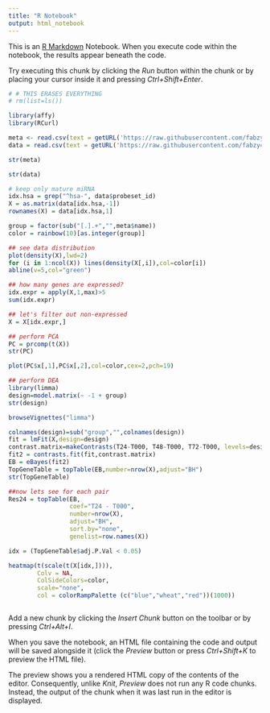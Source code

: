 ```yaml
---
title: "R Notebook"
output: html_notebook
---
```


This is an [R Markdown](http://rmarkdown.rstudio.com) Notebook. When you execute code within the notebook, the results appear beneath the code. 

Try executing this chunk by clicking the *Run* button within the chunk or by placing your cursor inside it and pressing *Ctrl+Shift+Enter*. 

```r
# # THIS ERASES EVERYTHING
# rm(list=ls())

```


```r

library(affy)
library(RCurl)

meta <- read.csv(text = getURL('https://raw.githubusercontent.com/fabzy4L/RStudioDataAnalysis/Main/TRANSCRIPTOMICS/Affymetrix_miRNA2.txt'), sep = "\t", stringsAsFactors = TRUE)
data = read.csv(text = getURL('https://raw.githubusercontent.com/fabzy4L/RStudioDataAnalysis/Main/TRANSCRIPTOMICS/rma-sketch.summary.txt'), sep = "\t", stringsAsFactors = TRUE)
```

```r

str(meta)

```



```r

str(data)

```


```r
# keep only mature miRNA
idx.hsa = grep("^hsa-", data$probeset_id) 
X = as.matrix(data[idx.hsa,-1])
rownames(X) = data[idx.hsa,1]

group = factor(sub("[.].+","",meta$name))
color = rainbow(10)[as.integer(group)]

## see data distribution
plot(density(X),lwd=2)
for (i in 1:ncol(X)) lines(density(X[,i]),col=color[i])
abline(v=5,col="green")

```


```r

## how many genes are expressed?
idx.expr = apply(X,1,max)>5
sum(idx.expr)

```


```r
## let's filter out non-expressed
X = X[idx.expr,]

## perform PCA
PC = prcomp(t(X))
str(PC)
```


```r

plot(PC$x[,1],PC$x[,2],col=color,cex=2,pch=19)


```


```r

## perform DEA
library(limma)
design=model.matrix(~ -1 + group)
str(design)

```


```r
browseVignettes("limma")

```


```r
colnames(design)=sub("group","",colnames(design))
fit = lmFit(X,design=design)
contrast.matrix=makeContrasts(T24-T000, T48-T000, T72-T000, levels=design)
fit2 = contrasts.fit(fit,contrast.matrix)
EB = eBayes(fit2)
TopGeneTable = topTable(EB,number=nrow(X),adjust="BH")
str(TopGeneTable)
```


```r
##now lets see for each pair
Res24 = topTable(EB,
                 coef="T24 - T000",
                 number=nrow(X),
                 adjust="BH",
                 sort.by="none",
                 genelist=row.names(X))

idx = (TopGeneTable$adj.P.Val < 0.05)

heatmap(t(scale(t(X[idx,]))),
        Colv = NA,
        ColSideColors=color,
        scale="none",
        col = colorRampPalette (c("blue","wheat","red"))(1000))
```


```r
```

Add a new chunk by clicking the *Insert Chunk* button on the toolbar or by pressing *Ctrl+Alt+I*.

When you save the notebook, an HTML file containing the code and output will be saved alongside it (click the *Preview* button or press *Ctrl+Shift+K* to preview the HTML file).

The preview shows you a rendered HTML copy of the contents of the editor. Consequently, unlike *Knit*, *Preview* does not run any R code chunks. Instead, the output of the chunk when it was last run in the editor is displayed.

